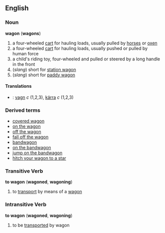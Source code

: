 ==English==
===Noun===
'''wagon''' ('''wagons''')
# a four-wheeled [[cart]] for hauling loads, usually pulled by [[horse]]s or [[ox]]en 
# a four-wheeled [[cart]] for hauling loads, usually pushed or pulled by human force
# a child's riding toy, four-wheeled and pulled or steered by a long handle in the front
# (''slang'') short for [[station wagon]]
# (''slang'') short for [[paddy wagon]]

====Translations====
*{{sv}}: [[vagn]] ''c'' (1,2,3), [[kärra]] ''c'' (1,2,3)

===Derived terms===
*[[covered wagon]]
*[[on the wagon]]
*[[off the wagon]]
*[[fall off the wagon]]
*[[bandwagon]]
*[[on the bandwagon]]
*[[jump on the bandwagon]]
*[[hitch your wagon to a star]]
===Transitive Verb===
'''to wagon''' ('''wagoned''', '''wagoning''')
#to [[transport]] by means of a [[wagon]]
===Intransitive Verb===
'''to wagon''' ('''wagoned''', '''wagoning''')
#to be [[transported]] by wagon
